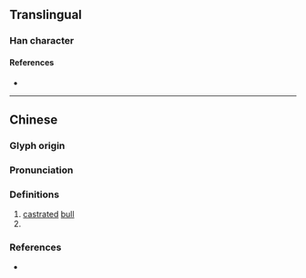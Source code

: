 {{character info/new}}
==Translingual==

===Han character===
{{Han char|rn=93|rad=牛|as=10|sn=14|four=23561|canj=HQJQR|ids=⿰牜害}}

====References====
* {{Han ref|kx=0703.240|dkj=20128|dj=1116.220|hdz=31818.010|uh=7297|ud=29335|bh=E2C7|bd=58055}}

----

==Chinese==
{{zh-forms}}

===Glyph origin===
{{Han etym}}

===Pronunciation===
{{zh-pron
|m=jiè
|c=gaai3
|mc=y
|oc=y
|cat=
}}

===Definitions===
{{zh-hanzi}}

# [[castrate]]d [[bull]]
# {{zh-used|犗割}}

===References===
* {{R:twedu|B02484}}